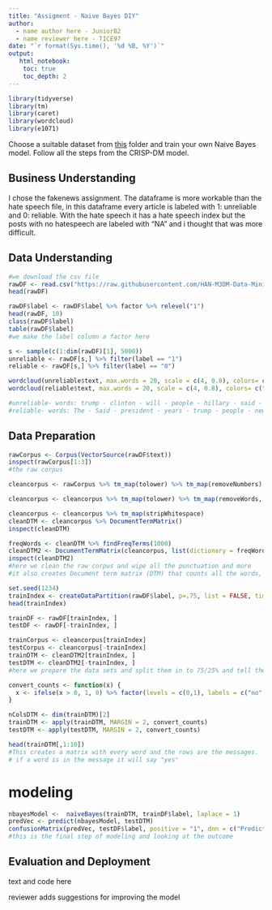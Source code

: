 ```yaml
---
title: "Assigment - Naive Bayes DIY"
author:
  - name author here - JuniorB2
  - name reviewer here - TICE97
date: "`r format(Sys.time(), '%d %B, %Y')`"
output:
   html_notebook:
    toc: true
    toc_depth: 2
---
```




```r
library(tidyverse)
library(tm)
library(caret)
library(wordcloud)
library(e1071)
```


Choose a suitable dataset from [this](https://github.com/HAN-M3DM-Data-Mining/assignments/tree/master/datasets) folder and train your own Naive Bayes model. Follow all the steps from the CRISP-DM model.


## Business Understanding
I chose the fakenews assignment. The dataframe is more workable than the hate speech file, in this dataframe every article is labeled with 1: unreliable and 0: reliable. 
With the hate speech it has a hate speech index but the posts with no hatespeech are labeled with "NA" and i thought that was more difficult.

## Data Understanding


```r
#we download the csv file
rawDF <- read.csv("https://raw.githubusercontent.com/HAN-M3DM-Data-Mining/data-mining-s2y2122-JuniorB2/master/datasets/NB-fakenews.csv", header = TRUE)
head(rawDF)
```


```r
rawDF$label <- rawDF$label %>% factor %>% relevel("1")
head(rawDF, 10)
class(rawDF$label)
table(rawDF$label)
#we make the label column a factor here
```


```r
s <- sample(c(1:dim(rawDF)[1], 5000))
unreliable <- rawDF[s,] %>% filter(label == "1")
reliable <- rawDF[s,] %>% filter(label == "0")

```

```r
wordcloud(unreliable$text, max.words = 20, scale = c(4, 0.8), colors= c("indianred1","indianred2","indianred3","indianred"))
wordcloud(reliable$text, max.words = 20, scale = c(4, 0.8), colors= c("lightsteelblue1","lightsteelblue2","lightsteelblue3","lightsteelblue"))

#unreliable- words: trump - clinton - will - people - hillary - said - the
#reliable- words: The - Said - president - years - trump - people - new - time
```



## Data Preparation
```r
rawCorpus <- Corpus(VectorSource(rawDF$text))
inspect(rawCorpus[1:3])
#the raw corpus
```

```r
cleancorpus <- rawCorpus %>% tm_map(tolower) %>% tm_map(removeNumbers) 

cleancorpus <- cleancorpus %>% tm_map(tolower) %>% tm_map(removeWords, stopwords()) %>% tm_map(removePunctuation)

cleancorpus <- cleancorpus %>% tm_map(stripWhitespace)
cleanDTM <- cleancorpus %>% DocumentTermMatrix()
inspect(cleanDTM)

freqWords <- cleanDTM %>% findFreqTerms(1000)
cleanDTM2 <- DocumentTermMatrix(cleancorpus, list(dictionary = freqWords))
inspect(cleanDTM2)
#here we clean the raw corpus and wipe all the punctuation and more
#it also creates Document term matrix (DTM) that counts all the words, that is why it takes so long
```



```r
set.seed(1234)
trainIndex <- createDataPartition(rawDF$label, p=.75, list = FALSE, times = 1)
head(trainIndex)

trainDF <- rawDF[trainIndex, ]
testDF <- rawDF[-trainIndex, ]

trainCorpus <- cleancorpus[trainIndex]
testCorpus <- cleancorpus[-trainIndex]
trainDTM <- cleanDTM2[trainIndex, ]
testDTM <- cleanDTM2[-trainIndex, ]
#here we prepare the data sets and split them in to 75/25% and tell the all the sets what data they should use
```



```r
convert_counts <- function(x) {
  x <- ifelse(x > 0, 1, 0) %>% factor(levels = c(0,1), labels = c("no", "yes"))
}

nColsDTM <- dim(trainDTM)[2]
trainDTM <- apply(trainDTM, MARGIN = 2, convert_counts)
testDTM <- apply(testDTM, MARGIN = 2, convert_counts)

head(trainDTM[,1:10])
#This creates a matrix with every word and the rows are the messages.
# if a word is in the message it will say "yes"
```

# modeling
```r
nbayesModel <-  naiveBayes(trainDTM, trainDF$label, laplace = 1)
predVec <- predict(nbayesModel, testDTM)
confusionMatrix(predVec, testDF$label, positive = "1", dnn = c("Prediction", "True"))
#this is the final step of modeling and looking at the outcome
```



## Evaluation and Deployment
text and code here

reviewer adds suggestions for improving the model





